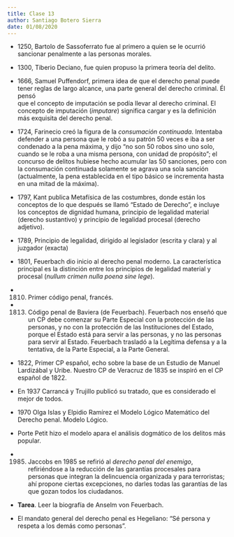 ```yaml
---
title: Clase 13
author: Santiago Botero Sierra
date: 01/08/2020
---
```


+ 1250, Bartolo de Sassoferrato fue al primero a quien se le ocurrió sancionar
	penalmente a las personas morales.
+ 1300, Tiberio Deciano, fue quien propuso la primera teoría del delito.
+ 1666, Samuel Puffendorf, primera idea de que el derecho penal puede tener
	reglas de largo alcance, una parte general del derecho criminal. Él pensó  
	que el concepto de imputación se podía llevar al derecho criminal. El
	concepto de imputación (*imputare*) significa cargar y es la definición más
	exquisita del derecho penal.
+ 1724, Farinecio creó la figura de la *consumación continuada*. Intentaba
	defender a una persona que le robó a su patrón 50 veces e iba a ser
	condenado a la pena máxima, y dijo "no son 50 robos sino uno solo, cuando
	se le roba a una misma persona, con unidad de propósito"; el concurso de
	delitos hubiese hecho acumular las 50 sanciones, pero con la consumación
	continuada solamente se agrava una sola sanción (actualmente, la pena
	establecida en el tipo básico se incrementa hasta en una mitad de la
	máxima).
+ 1797, Kant publica Metafísica de las costumbres, donde están los conceptos de
	lo que después se llamó "Estado de Derecho", e incluye los conceptos de
	dignidad humana, principio de legalidad material (derecho sustantivo) y
	principio de legalidad procesal (derecho adjetivo).
+ 1789, Principio de legalidad, dirigido al legislador (escrita y clara) y al
	juzgador (exacta)
+ 1801, Feuerbach dio inicio al derecho penal moderno. La característica
	principal es la distinción entre los principios de legalidad material y
	procesal (*nullum crimen nulla poena sine lege*).
+ 1810. Primer código penal, francés.
+ 1813. Código penal de Baviera (de Feuerbach). Feuerbach nos enseñó que un CP
	debe comenzar su Parte Especial con la protección de las personas, y no con
	la protección de las Instituciones del Estado, porque el Estado está para
	servir a las personas, y no las personas para servir al Estado. Feuerbach
	trasladó a la Legítima defensa y a la tentativa, de la Parte Especial, a la
	Parte General.
+ 1822, Primer CP español, echo sobre la base de un Estudio de Manuel Lardizábal
	y Uribe. Nuestro CP de Veracruz de 1835 se inspiró en el CP español de 1822.
+ En 1937 Carrancá y Trujillo publicó su tratado, que es considerado el mejor de
	todos.
+ 1970 Olga Islas y Elpidio Ramírez el Modelo Lógico Matemático del Derecho
	penal. Modelo Lógico.
+ Porte Petit hizo el modelo apara el análisis dogmático de los delitos más
	popular.

+ 1985. Jaccobs en 1985 se refirió al *derecho penal del enemigo*, refiriéndose
	a la reducción de las garantías procesales para personas que integran la
	delincuencia organizada y para terroristas; ahí propone ciertas excepciones,
	no darles todas las garantías de las que gozan todos los ciudadanos.

+ **Tarea**. Leer la biografía de Anselm von Feuerbach.
+ El mandato general del derecho penal es Hegeliano: "Sé persona y respeta a los
	demás como personas".

